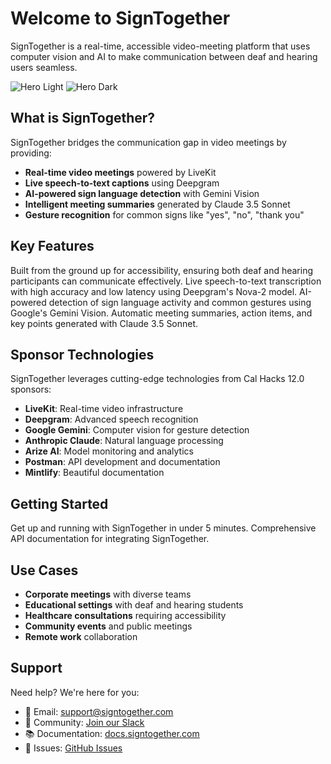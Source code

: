 # Welcome to SignTogether

SignTogether is a real-time, accessible video-meeting platform that uses computer vision and AI to make communication between deaf and hearing users seamless.

<img
  className="block dark:hidden"
  src="/images/hero-light.png"
  alt="Hero Light"
/>
<img
  className="hidden dark:block"
  src="/images/hero-dark.png"
  alt="Hero Dark"
/>

## What is SignTogether?

SignTogether bridges the communication gap in video meetings by providing:

- **Real-time video meetings** powered by LiveKit
- **Live speech-to-text captions** using Deepgram
- **AI-powered sign language detection** with Gemini Vision
- **Intelligent meeting summaries** generated by Claude 3.5 Sonnet
- **Gesture recognition** for common signs like "yes", "no", "thank you"

## Key Features

<CardGroup cols={2}>
  <Card
    title="Inclusive Design"
    icon="universal-access"
    href="/essentials/meetings"
  >
    Built from the ground up for accessibility, ensuring both deaf and hearing participants can communicate effectively.
  </Card>
  <Card
    title="Real-time Captions"
    icon="closed-captioning"
    href="/essentials/captions"
  >
    Live speech-to-text transcription with high accuracy and low latency using Deepgram's Nova-2 model.
  </Card>
  <Card
    title="Gesture Recognition"
    icon="hand-wave"
    href="/essentials/gestures"
  >
    AI-powered detection of sign language activity and common gestures using Google's Gemini Vision.
  </Card>
  <Card
    title="Smart Summaries"
    icon="file-text"
    href="/essentials/summaries"
  >
    Automatic meeting summaries, action items, and key points generated with Claude 3.5 Sonnet.
  </Card>
</CardGroup>

## Sponsor Technologies

SignTogether leverages cutting-edge technologies from Cal Hacks 12.0 sponsors:

- **LiveKit**: Real-time video infrastructure
- **Deepgram**: Advanced speech recognition
- **Google Gemini**: Computer vision for gesture detection
- **Anthropic Claude**: Natural language processing
- **Arize AI**: Model monitoring and analytics
- **Postman**: API development and documentation
- **Mintlify**: Beautiful documentation

## Getting Started

<CardGroup cols={2}>
  <Card
    title="Quickstart"
    icon="play"
    href="/quickstart"
  >
    Get up and running with SignTogether in under 5 minutes.
  </Card>
  <Card
    title="API Reference"
    icon="code"
    href="/api-reference"
  >
    Comprehensive API documentation for integrating SignTogether.
  </Card>
</CardGroup>

## Use Cases

- **Corporate meetings** with diverse teams
- **Educational settings** with deaf and hearing students
- **Healthcare consultations** requiring accessibility
- **Community events** and public meetings
- **Remote work** collaboration

## Support

Need help? We're here for you:

- 📧 Email: [support@signtogether.com](mailto:support@signtogether.com)
- 💬 Community: [Join our Slack](https://community.signtogether.com)
- 📚 Documentation: [docs.signtogether.com](https://docs.signtogether.com)
- 🐛 Issues: [GitHub Issues](https://github.com/signtogether/issues)
